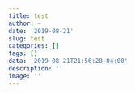 ```yaml
---
title: test
author: ~
date: '2019-08-21'
slug: test
categories: []
tags: []
data: '2019-08-21T21:56:28-04:00'
description: ''
image: ''
---
```

